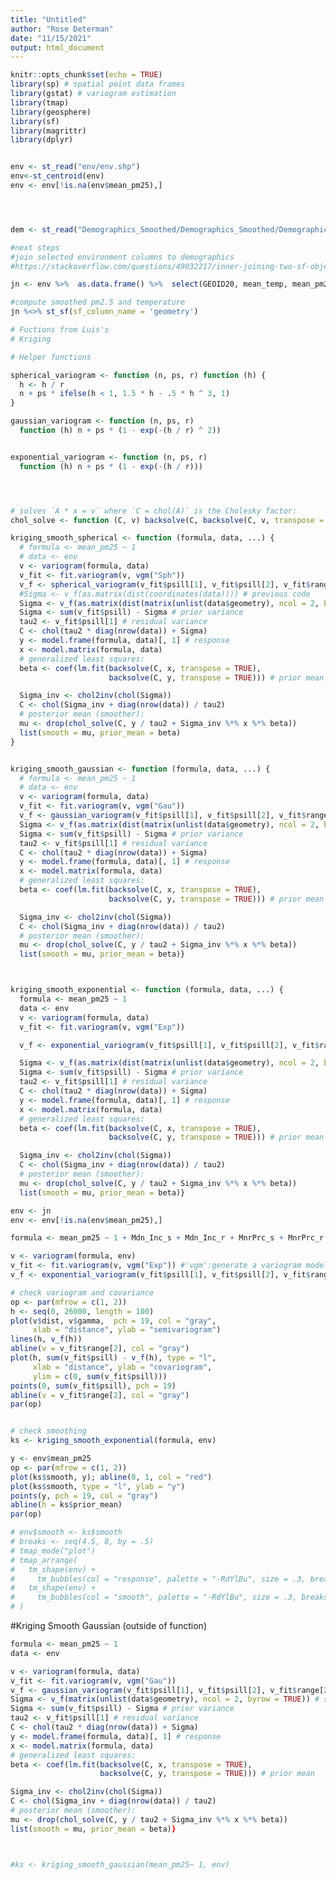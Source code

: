 ```yaml
---
title: "Untitled"
author: "Rose Determan"
date: "11/15/2021"
output: html_document
---
```


```r
knitr::opts_chunk$set(echo = TRUE)
library(sp) # spatial point data frames
library(gstat) # variogram estimation
library(tmap)
library(geosphere)
library(sf)
library(magrittr)
library(dplyr)


env <- st_read("env/env.shp")
env<-st_centroid(env)
env <- env[!is.na(env$mean_pm25),]




dem <- st_read("Demographics_Smoothed/Demographics_Smoothed/DemographicsSmoothed.shp")

#next steps 
#join selected environment columns to demographics
#https://stackoverflow.com/questions/49032217/inner-joining-two-sf-objects-by-non-sf-column

jn <- env %>%  as.data.frame() %>%  select(GEOID20, mean_temp, mean_pm25) %>%  inner_join(as.data.frame(dem)) %>% st_sf(sf_column_name = 'geometry')

#compute smoothed pm2.5 and temperature
jn %<>% st_sf(sf_column_name = 'geometry')


```

```r

# Fuctions from Luis's
# Kriging

# Helper functions

spherical_variogram <- function (n, ps, r) function (h) {
  h <- h / r
  n + ps * ifelse(h < 1, 1.5 * h - .5 * h ^ 3, 1)
}

gaussian_variogram <- function (n, ps, r)
  function (h) n + ps * (1 - exp(-(h / r) ^ 2))


exponential_variogram <- function (n, ps, r)
  function (h) n + ps * (1 - exp(-(h / r)))




# solves `A * x = v` where `C = chol(A)` is the Cholesky factor:
chol_solve <- function (C, v) backsolve(C, backsolve(C, v, transpose = TRUE)) # the solution of triangular system.The result will be a vector if 'x' is a vector and a matrix if 'x' is a matrix.

kriging_smooth_spherical <- function (formula, data, ...) {
  # formula <- mean_pm25 ~ 1
  # data <- env
  v <- variogram(formula, data)
  v_fit <- fit.variogram(v, vgm("Sph"))
  v_f <- spherical_variogram(v_fit$psill[1], v_fit$psill[2], v_fit$range[2])
  #Sigma <- v_f(as.matrix(dist(coordinates(data)))) # previous code
  Sigma <- v_f(as.matrix(dist(matrix(unlist(data$geometry), ncol = 2, byrow = TRUE)))) # semivariogram
  Sigma <- sum(v_fit$psill) - Sigma # prior variance
  tau2 <- v_fit$psill[1] # residual variance
  C <- chol(tau2 * diag(nrow(data)) + Sigma)
  y <- model.frame(formula, data)[, 1] # response
  x <- model.matrix(formula, data)
  # generalized least squares:
  beta <- coef(lm.fit(backsolve(C, x, transpose = TRUE),
                      backsolve(C, y, transpose = TRUE))) # prior mean

  Sigma_inv <- chol2inv(chol(Sigma))
  C <- chol(Sigma_inv + diag(nrow(data)) / tau2)
  # posterior mean (smoother):
  mu <- drop(chol_solve(C, y / tau2 + Sigma_inv %*% x %*% beta))
  list(smooth = mu, prior_mean = beta)
}


kriging_smooth_gaussian <- function (formula, data, ...) {
  # formula <- mean_pm25 ~ 1
  # data <- env
  v <- variogram(formula, data)
  v_fit <- fit.variogram(v, vgm("Gau"))
  v_f <- gaussian_variogram(v_fit$psill[1], v_fit$psill[2], v_fit$range[2])
  Sigma <- v_f(as.matrix(dist(matrix(unlist(data$geometry), ncol = 2, byrow = TRUE)))) # semivariogram
  Sigma <- sum(v_fit$psill) - Sigma # prior variance
  tau2 <- v_fit$psill[1] # residual variance
  C <- chol(tau2 * diag(nrow(data)) + Sigma)
  y <- model.frame(formula, data)[, 1] # response
  x <- model.matrix(formula, data)
  # generalized least squares:
  beta <- coef(lm.fit(backsolve(C, x, transpose = TRUE),
                      backsolve(C, y, transpose = TRUE))) # prior mean

  Sigma_inv <- chol2inv(chol(Sigma))
  C <- chol(Sigma_inv + diag(nrow(data)) / tau2)
  # posterior mean (smoother):
  mu <- drop(chol_solve(C, y / tau2 + Sigma_inv %*% x %*% beta))
  list(smooth = mu, prior_mean = beta)}



kriging_smooth_exponential <- function (formula, data, ...) {
  formula <- mean_pm25 ~ 1
  data <- env
  v <- variogram(formula, data)
  v_fit <- fit.variogram(v, vgm("Exp"))

  v_f <- exponential_variogram(v_fit$psill[1], v_fit$psill[2], v_fit$range[2])

  Sigma <- v_f(as.matrix(dist(matrix(unlist(data$geometry), ncol = 2, byrow = TRUE)))) # semivariogram
  Sigma <- sum(v_fit$psill) - Sigma # prior variance
  tau2 <- v_fit$psill[1] # residual variance
  C <- chol(tau2 * diag(nrow(data)) + Sigma)
  y <- model.frame(formula, data)[, 1] # response
  x <- model.matrix(formula, data)
  # generalized least squares:
  beta <- coef(lm.fit(backsolve(C, x, transpose = TRUE),
                      backsolve(C, y, transpose = TRUE))) # prior mean

  Sigma_inv <- chol2inv(chol(Sigma))
  C <- chol(Sigma_inv + diag(nrow(data)) / tau2)
  # posterior mean (smoother):
  mu <- drop(chol_solve(C, y / tau2 + Sigma_inv %*% x %*% beta))
  list(smooth = mu, prior_mean = beta)}

```

```r
env <- jn
env <- env[!is.na(env$mean_pm25),]

formula <- mean_pm25 ~ 1 + Mdn_Inc_s + Mdn_Inc_r + MnrPrc_s + MnrPrc_r

v <- variogram(formula, env)
v_fit <- fit.variogram(v, vgm("Exp")) #'vgm':generate a variogram model or add to an existing model.
v_f <- exponential_variogram(v_fit$psill[1], v_fit$psill[2], v_fit$range[2])

# check variogram and covariance
op <- par(mfrow = c(1, 2))
h <- seq(0, 26000, length = 100)
plot(v$dist, v$gamma,  pch = 19, col = "gray",
     xlab = "distance", ylab = "semivariogram")
lines(h, v_f(h))
abline(v = v_fit$range[2], col = "gray")
plot(h, sum(v_fit$psill) - v_f(h), type = "l",
     xlab = "distance", ylab = "covariogram",
     ylim = c(0, sum(v_fit$psill)))
points(0, sum(v_fit$psill), pch = 19)
abline(v = v_fit$range[2], col = "gray")
par(op)


# check smoothing
ks <- kriging_smooth_exponential(formula, env)

y <- env$mean_pm25
op <- par(mfrow = c(1, 2))
plot(ks$smooth, y); abline(0, 1, col = "red")
plot(ks$smooth, type = "l", ylab = "y")
points(y, pch = 19, col = "gray")
abline(h = ks$prior_mean)
par(op)

# env$smooth <- ks$smooth
# breaks <- seq(4.5, 8, by = .5)
# tmap_mode("plot")
# tmap_arrange(
#   tm_shape(env) +
#     tm_bubbles(col = "response", palette = "-RdYlBu", size = .3, breaks = breaks),
#   tm_shape(env) +
#     tm_bubbles(col = "smooth", palette = "-RdYlBu", size = .3, breaks = breaks)
# )
```



#Kriging Smooth Gaussian (outside of function)
```r
formula <- mean_pm25 ~ 1
data <- env

v <- variogram(formula, data)
v_fit <- fit.variogram(v, vgm("Gau"))
v_f <- gaussian_variogram(v_fit$psill[1], v_fit$psill[2], v_fit$range[2])
Sigma <- v_f(matrix(unlist(data$geometry), ncol = 2, byrow = TRUE)) # semivariogram
Sigma <- sum(v_fit$psill) - Sigma # prior variance
tau2 <- v_fit$psill[1] # residual variance
C <- chol(tau2 * diag(nrow(data)) + Sigma)
y <- model.frame(formula, data)[, 1] # response
x <- model.matrix(formula, data)
# generalized least squares:
beta <- coef(lm.fit(backsolve(C, x, transpose = TRUE),
                    backsolve(C, y, transpose = TRUE))) # prior mean

Sigma_inv <- chol2inv(chol(Sigma))
C <- chol(Sigma_inv + diag(nrow(data)) / tau2)
# posterior mean (smoother):
mu <- drop(chol_solve(C, y / tau2 + Sigma_inv %*% x %*% beta))
list(smooth = mu, prior_mean = beta)}



#ks <- kriging_smooth_gaussian(mean_pm25~ 1, env)

```